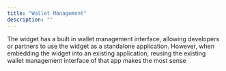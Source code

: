 ```yaml
---
title: "Wallet Management"
description: ""
---
```


The widget has a built in wallet management interface, allowing developers or partners to use the widget as a standalone application.
However, when embedding the widget into an existing application, reusing the existing wallet management interface of that app makes the most sense
